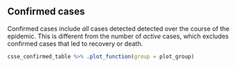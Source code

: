## Confirmed cases

Confirmed cases include _all_ cases detected detected over the course of the epidemic.
This is different from the number of _active_ cases, which excludes confirmed cases that led to recovery or death.

```r
csse_confirmed_table %>% .plot_function(group = plot_group)
```
